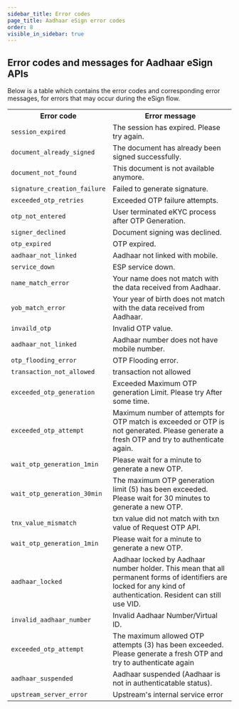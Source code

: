 ```yaml
---
sidebar_title: Error codes
page_title: Aadhaar eSign error codes
order: 8
visible_in_sidebar: true
---
```


## Error codes and messages for Aadhaar eSign APIs

Below is a table which contains the error codes and corresponding error messages, for errors that may occur during the eSign flow.

<table>
  <tbody>
    <tr>
      <th> Error code </th>
      <th> Error message </th>
    </tr>
    <tr>
      <td>
        <code>session_expired</code>
      </td>
      <td> The session has expired. Please try again. </td>
    </tr>
    <tr>
      <td>
        <code>document_already_signed</code>
      </td>
      <td> The document has already been signed successfully. </td>
    </tr>
    <tr>
      <td>
        <code>document_not_found</code>
      </td>
      <td> This document is not available anymore. </td>
    </tr>
    <tr>
      <td>
        <code>signature_creation_failure</code>
      </td>
      <td> Failed to generate signature. </td>
    </tr>
    <tr>
      <td>
        <code>exceeded_otp_retries</code>
      </td>
      <td> Exceeded OTP failure attempts. </td>
    </tr>
    <tr>
      <td>
        <code>otp_not_entered</code>
      </td>
      <td> User terminated eKYC process after OTP Generation. </td>
    </tr>
    <tr>
      <td>
        <code>signer_declined</code>
      </td>
      <td> Document signing was declined. </td>
    </tr>
    <tr>
      <td>
        <code>otp_expired</code>
      </td>
      <td> OTP expired. </td>
    </tr>
    <tr>
      <td>
        <code>aadhaar_not_linked</code>
      </td>
      <td> Aadhaar not linked with mobile. </td>
    </tr>
    <tr>
      <td>
        <code>service_down</code>
      </td>
      <td> ESP service down. </td>
    </tr>
    <tr>
      <td>
        <code>name_match_error</code>
      </td>
      <td>Your name does not match with the data received from Aadhaar.</td>
    </tr>
    <tr>
      <td>
        <code>yob_match_error</code>
      </td>
      <td>
        Your year of birth does not match with the data received from Aadhaar.
      </td>
    </tr>
    <tr>
      <td>
        <code>invaild_otp</code>
      </td>
      <td>Invalid OTP value.</td>
    </tr>
    <tr>
      <td>
        <code>aadhaar_not_linked</code>
      </td>
      <td>Aadhaar number does not have mobile number.</td>
    </tr>
    <tr>
      <td>
        <code>otp_flooding_error</code>
      </td>
      <td>OTP Flooding error.</td>
    </tr>
    <tr>
      <td>
        <code>transaction_not_allowed</code>
      </td>
      <td>transaction not allowed</td>
    </tr>
    <tr>
      <td>
        <code>exceeded_otp_generation</code>
      </td>
      <td>
        Exceeded Maximum OTP generation Limit. Please try After some time.
      </td>
    </tr>
    <tr>
      <td>
        <code>exceeded_otp_attempt</code>
      </td>
      <td>
        Maximum number of attempts for OTP match is exceeded or OTP is not
        generated. Please generate a fresh OTP and try to authenticate again.
      </td>
    </tr>
    <tr>
      <td>
        <code>wait_otp_generation_1min</code>
      </td>
      <td>Please wait for a minute to generate a new OTP.</td>
    </tr>
    <tr>
      <td>
        <code>wait_otp_generation_30min</code>
      </td>
      <td>
        The maximum OTP generation limit (5) has been exceeded. Please wait for
        30 minutes to generate a new OTP.
      </td>
    </tr>
    <tr>
      <td>
        <code>tnx_value_mismatch</code>
      </td>
      <td>txn value did not match with txn value of Request OTP API.</td>
    </tr>
    <tr>
      <td>
        <code>wait_otp_generation_1min</code>
      </td>
      <td>Please wait for a minute to generate a new OTP.</td>
    </tr>
    <tr>
      <td>
        <code>aadhaar_locked</code>
      </td>
      <td>
        Aadhaar locked by Aadhaar number holder. This mean that all permanent
        forms of identifiers are locked for any kind of authentication. Resident
        can still use VID.
      </td>
    </tr>
    <tr>
      <td>
        <code>invalid_aadhaar_number</code>
      </td>
      <td>Invalid Aadhaar Number/Virtual ID.</td>
    </tr>
    <tr>
      <td>
        <code>exceeded_otp_attempt</code>
      </td>
      <td>
        The maximum allowed OTP attempts (3) has been exceeded. Please generate
        a fresh OTP and try to authenticate again
      </td>
    </tr>
    <tr>
      <td>
        <code>aadhaar_suspended</code>
      </td>
      <td>Aadhaar suspended (Aadhaar is not in authenticatable status).</td>
    </tr>
    <tr>
      <td>
        <code>upstream_server_error</code>
      </td>
      <td>Upstream's internal service error</td>
    </tr>
  </tbody>
</table>

<WasPageHelpful />
